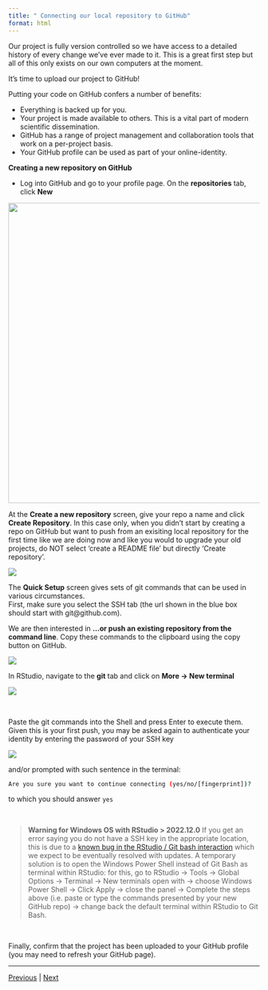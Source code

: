```yaml
---
title: " Connecting our local repository to GitHub"
format: html
---
```


Our project is fully version controlled so we have access to a detailed history of every change we've ever made to it. This is a great first step but all of this only exists on our own computers at the moment.

It's time to upload our project to GitHub!

Putting your code on GitHub confers a number of benefits:

* Everything is backed up for you.
* Your project is made available to others. This is a vital part of modern scientific dissemination.
* GitHub has a range of project management and collaboration tools that work on a per-project basis.
* Your GitHub profile can be used as part of your online-identity.

**Creating a new repository on GitHub**

* Log into GitHub and go to your profile page. On the **repositories** tab, click **New**

<img src="assets/new_repo.png" width="600"> 

At the **Create a new repository** screen, give your repo a name and click **Create Repository**.
In this case only, when you didn't start by creating a repo on GitHub but want to push from an exisiting local repository for the first time like we are doing now and like you would to upgrade your old projects, do NOT select 'create a README file' but directly 'Create repository'.

![](./assets/new_repo_name.png)

The **Quick Setup** screen gives sets of git commands that can be used in various circumstances.  
First, make sure you select the SSH tab (the url shown in the blue box should start with git@github.com).  



We are then interested in **…or push an existing repository from the command line**. Copy these commands to the clipboard using the copy button on GitHub. 

![](./assets/github_git_commands.png)

In RStudio, navigate to the **git** tab and click on **More -> New terminal**

![](./assets/git_more_shell.png)

<br/>

Paste the git commands into the Shell and press Enter to execute them.
Given this is your first push, you may be asked again to authenticate your identity by entering the password of your SSH key

![](./assets/first_push_confirm_identity.png)


and/or prompted with such sentence in the terminal:

```bash
Are you sure you want to continue connecting (yes/no/[fingerprint])?
```
to which you should answer `yes`  

<br/>

> **Warning for Windows OS with RStudio > 2022.12.0**
> If you get an error saying you do not have a SSH key in the appropriate location, this is due to a <a href="https://community.rstudio.com/t/git-bash-uses-different-home-directory-in-rstudio-2022-12-0-on-windows/155508">known bug in the RStudio / Git bash interaction</a> which we expect to be eventually resolved with updates. A temporary solution is to open the Windows Power Shell instead of Git Bash as terminal within RStudio: for this, go to RStudio -> Tools -> Global Options -> Terminal -> New terminals open with -> choose Windows Power Shell -> Click Apply -> close the panel -> Complete the steps above (i.e. paste or type the commands presented by your new GitHub repo) -> change back the default terminal within RStudio to Git Bash.

<br/>

Finally, confirm that the project has been uploaded to your GitHub profile (you may need to refresh your GitHub page).

***

[Previous](./viewing_history.md) | [Next](./updates.md)

